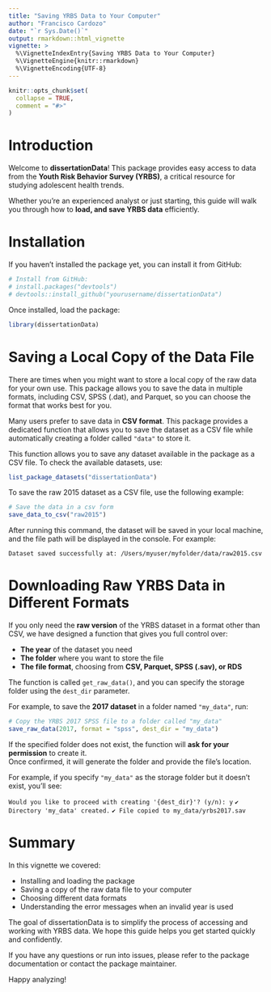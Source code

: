 ```yaml
---
title: "Saving YRBS Data to Your Computer"
author: "Francisco Cardozo"
date: "`r Sys.Date()`"
output: rmarkdown::html_vignette
vignette: >
  %\VignetteIndexEntry{Saving YRBS Data to Your Computer}
  %\VignetteEngine{knitr::rmarkdown}
  %\VignetteEncoding{UTF-8}
---
```


```r
knitr::opts_chunk$set(
  collapse = TRUE,
  comment = "#>"
)
```

# Introduction

Welcome to **dissertationData**! This package provides easy access to data from the **Youth Risk Behavior Survey (YRBS)**, a critical resource for studying adolescent health trends.  

Whether you're an experienced analyst or just starting, this guide will walk you through how to **load, and save YRBS data** efficiently.  

# Installation

If you haven't installed the package yet, you can install it from GitHub:

```r
# Install from GitHub:
# install.packages("devtools")
# devtools::install_github("yourusername/dissertationData")
```

Once installed, load the package:

```r
library(dissertationData)
```

# Saving a Local Copy of the Data File

There are times when you might want to store a local copy of the raw data for your own use. This package allows you to save the data in multiple formats, including CSV, SPSS (.dat), and Parquet, so you can choose the format that works best for you.

Many users prefer to save data in **CSV format**. This package provides a dedicated function that allows you to save the dataset as a CSV file while automatically creating a folder called `"data"` to store it.  

This function allows you to save any dataset available in the package as a CSV file.  To check the available datasets, use:  

```r
list_package_datasets("dissertationData")
```

To save the raw 2015 dataset as a CSV file, use the following example: 

```r
# Save the data in a csv form
save_data_to_csv("raw2015")  
```

After running this command, the dataset will be saved in your local machine, and the file path will be displayed in the console. For example:

`Dataset saved successfully at: /Users/myuser/myfolder/data/raw2015.csv`

# Downloading Raw YRBS Data in Different Formats
If you only need the **raw version** of the YRBS dataset in a format other than CSV, we have designed a function that gives you full control over:  

- **The year** of the dataset you need  
- **The folder** where you want to store the file  
- **The file format**, choosing from **CSV, Parquet, SPSS (.sav), or RDS**  

The function is called `get_raw_data()`, and you can specify the storage folder using the `dest_dir` parameter.  

For example, to save the **2017 dataset** in a folder named `"my_data"`, run:  

```r
# Copy the YRBS 2017 SPSS file to a folder called "my_data"
save_raw_data(2017, format = "spss", dest_dir = "my_data")
```

If the specified folder does not exist, the function will **ask for your permission** to create it.  
Once confirmed, it will generate the folder and provide the file's location.  

For example, if you specify `"my_data"` as the storage folder but it doesn’t exist, you'll see:  

`Would you like to proceed with creating '{dest_dir}'? (y/n): y`
`✔ Directory 'my_data' created.`
`✔ File copied to my_data/yrbs2017.sav`

# Summary

In this vignette we covered:

* Installing and loading the package
* Saving a copy of the raw data file to your computer
* Choosing different data formats
* Understanding the error messages when an invalid year is used

The goal of dissertationData is to simplify the process of accessing and working with YRBS data. We hope this guide helps you get started quickly and confidently.

If you have any questions or run into issues, please refer to the package documentation or contact the package maintainer.

Happy analyzing!
